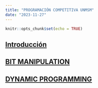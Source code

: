 ```yaml
---
title: "PROGRAMACIÓN COMPETITIVA UNMSM"
date: "2023-11-27"
---
```


```r
knitr::opts_chunk$set(echo = TRUE)
```


## [Introducción](./class-01.html)
## [BIT MANIPULATION](./BitManipulation.html)
## [DYNAMIC PROGRAMMING](./DPcito.html)


